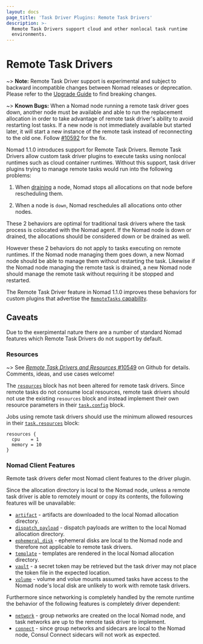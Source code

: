 ```yaml
---
layout: docs
page_title: 'Task Driver Plugins: Remote Task Drivers'
description: >-
  Remote Task Drivers support cloud and other nonlocal task runtime
  environments.
---
```


# Remote Task Drivers

~> **Note:** Remote Task Driver support is experimental and subject to backward
incompatible changes between Nomad releases or deprecation. Please refer to the
[Upgrade Guide][upgrade] to find breaking changes.

~> **Known Bugs:** When a Nomad node running a remote task driver goes down,
another node must be available and able to run the replacement allocation in
order to take advantage of remote task driver's ability to avoid restarting
lost tasks. If a new node is not immediately available but started later,
it will start a new instance of the remote task instead of reconnecting to the
old one. Follow [#10592][gh-10592] for the fix.

Nomad 1.1.0 introduces support for Remote Task Drivers. Remote Task Drivers
allow custom task driver plugins to execute tasks using nonlocal runtimes such
as cloud container runtimes. Without this support, task driver plugins trying
to manage remote tasks would run into the following problems:

1. When [draining][drain] a node, Nomad stops all allocations on that node
   before rescheduling them.

2. When a node is `down`, Nomad reschedules all allocations onto other nodes.

These 2 behaviors are optimal for traditional task drivers where the task
process is colocated with the Nomad agent. If the Nomad node is down or
drained, the allocations should be considered down or be drained as well.

However these 2 behaviors do not apply to tasks executing on remote runtimes.
If the Nomad node managing them goes down, a new Nomad node should be able to
manage them without restarting the task. Likewise if the Nomad node managing
the remote task is drained, a new Nomad node should manage the remote task
without requiring it be stopped and restarted.

The Remote Task Driver feature in Nomad 1.1.0 improves these behaviors for
custom plugins that advertise the [`RemoteTasks` capability][remote-cap].

## Caveats

Due to the exerpimental nature there are a number of standard Nomad features
which Remote Task Drivers do not support by default.

### Resources

~> See [*Remote Task Drivers and Resources* #10549][gh-10549] on Github for
details.  Comments, ideas, and use cases welcome!

The [`resources`][resources] block has not been altered for remote task
drivers. Since remote tasks do not consume local resources, remote task drivers
should not use the existing `resources` block and instead implement their own
resource parameters in their [`task.config`][task-config] block.

Jobs using remote task drivers should use the minimum allowed resources in
their [`task.resources`][resources] block:

```hcl
resources {
  cpu    = 1
  memory = 10
}
```

### Nomad Client Features

Remote task drivers defer most Nomad client features to the driver plugin.

Since the allocation directory is local to the Nomad node, unless a remote task
driver is able to remotely mount or copy its contents, the following features
will be unavailable:

- [`artifact`][artifact] - artifacts are downloaded to the local Nomad
  allocation directory.
- [`dispatch_payload`][dispatch-payload] - dispatch payloads are written to the
  local Nomad allocation directory.
- [`ephemeral_disk`][ephemeral-disk] - ephemeral disks are local to the Nomad
  node and therefore not applicable to remote task drivers.
- [`template`][template] - templates are rendered in the local Nomad allocation
  directory.
- [`vault`][vault] - a secret token may be retrieved but the task driver may
  not place the token file in the expected location.
- [`volume`][volume] - volume and volue mounts assumed tasks have access to the
  Nomad node's local disk are unlikely to work with remote task drivers.

Furthermore since networking is completely handled by the remote runtime the
behavior of the following features is completely driver dependent:

- [`network`][network] - group networks are created on the local Nomad node,
  and task networks are up to the remote task driver to implement.
- [`connect`][connect] - since group networks and sidecars are local to the
  Nomad node, Consul Connect sidecars will not work as expected.

[artifact]: /nomad/docs/job-specification/artifact
[connect]: /nomad/docs/job-specification/connect
[dispatch-payload]: /nomad/docs/job-specification/dispatch_payload
[drain]: /nomad/docs/commands/node/drain
[ephemeral-disk]: /nomad/docs/job-specification/ephemeral_disk
[gh-10549]: https://github.com/hashicorp/nomad/issues/10549
[gh-10592]: https://github.com/hashicorp/nomad/issues/10592
[network]: /nomad/docs/job-specification/network
[remote-cap]: /nomad/docs/concepts/plugins/task-drivers#capabilities-capabilities-error
[resources]: /nomad/docs/job-specification/resources
[task-config]: /nomad/docs/job-specification/task#config
[template]: /nomad/docs/job-specification/template
[upgrade]: /nomad/docs/upgrade/upgrade-specific
[vault]: /nomad/docs/job-specification/vault
[volume]: /nomad/docs/job-specification/volume
